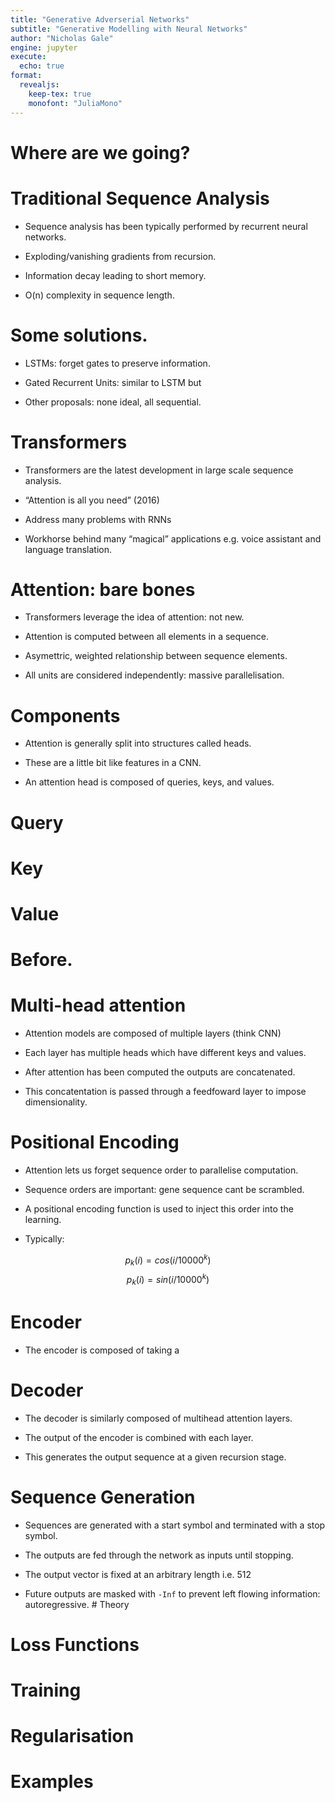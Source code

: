 ```yaml
---
title: "Generative Adverserial Networks"
subtitle: "Generative Modelling with Neural Networks"
author: "Nicholas Gale" 
engine: jupyter
execute:
  echo: true
format:
  revealjs:
    keep-tex: true
    monofont: "JuliaMono"
---
```


# Where are we going?

# Traditional Sequence Analysis

* Sequence analysis has been typically performed by recurrent neural networks.

* Exploding/vanishing gradients from recursion.

* Information decay leading to short memory.

* O(n) complexity in sequence length.

# Some solutions.

* LSTMs: forget gates to preserve information.

* Gated Recurrent Units: similar to LSTM but 

* Other proposals: none ideal, all sequential. 

# Transformers

* Transformers are the latest development in large scale sequence analysis.

* "Attention is all you need" (2016)

* Address many problems with RNNs

* Workhorse behind many "magical" applications e.g. voice assistant and language translation.

# Attention: bare bones

* Transformers leverage the idea of attention: not new.

* Attention is computed between all elements in a sequence.

* Asymettric, weighted relationship between sequence elements.

* All units are considered independently: massive parallelisation.

# Components

* Attention is generally split into structures called heads.

* These are a little bit like features in a CNN.

* An attention head is composed of queries, keys, and values.

# Query

# Key

# Value

# Before.

# Multi-head attention

* Attention models are composed of multiple layers (think CNN)

* Each layer has multiple heads which have different keys and values.

* After attention has been computed the outputs are concatenated.

* This concatentation is passed through a feedfoward layer to impose dimensionality.

# Positional Encoding

* Attention lets us forget sequence order to parallelise computation.

* Sequence orders are important: gene sequence cant be scrambled.

* A positional encoding function is used to inject this order into the learning.

* Typically: 

$$ p_k(i) = cos(i/10000^k) $$
$$ p_k(i) = sin(i/10000^k) $$

# Encoder

* The encoder is composed of taking a 


# Decoder

* The decoder is similarly composed of multihead attention layers.

* The output of the encoder is combined with each layer.

* This generates the output sequence at a given recursion stage.

# Sequence Generation

* Sequences are generated with a start symbol and terminated with a stop symbol.

* The outputs are fed through the network as inputs until stopping.

* The output vector is fixed at an arbitrary length i.e. 512

* Future outputs are masked with `-Inf` to prevent left flowing information: autoregressive.
# Theory


# Loss Functions

# Training
# Regularisation

# Examples
